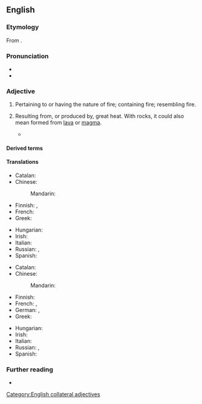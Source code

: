 ==English==

===Etymology===
From {{bor|en|la|igneus|t=fiery}}.

===Pronunciation===
* {{IPA|en|/ˈɪɡ.ni.əs/}}
* {{audio|en|LL-Q1860 (eng)-Vealhurl-igneous.wav|Audio (RP)}}

===Adjective===
{{en-adj|-}}

# Pertaining to or having the nature of fire; containing fire; resembling fire.
#: {{ux|en|The stone had an '''igneous''' appearance.}}
# {{lb|en|geology}} Resulting from, or produced by, great heat. With rocks, it could also mean formed from [[lava]] or [[magma]].
#: {{ux|en|Granite and basalt are '''igneous''' rocks.}}
#* {{RQ:Lyell Principles|volume=III|book=IV|page=385|passage=All formations, whether '''igneous''' or aqueous, which can be shown by any such proofs to be of a date posterior to the introduction of man, will be called ''Recent''.}}

====Derived terms====
{{col3|en|igneous rock|igneously|igneousness}}

====Translations====
{{trans-top|pertaining to, having the nature of fire}}
* Catalan: {{t+|ca|igni}}
* Chinese:
*: Mandarin: {{t|cmn|[[火成]][[的]]|tr=huǒchéng de|sc=Hani}}
* Finnish: {{t+|fi|tulinen}}, {{t+|fi|tuli|alt=tuli-}}
* French: {{t+|fr|igné}}
* Greek: {{t+|el|πυριγενής}}
{{trans-mid}}
* Hungarian: {{t+|hu|tüzes}}
* Irish: {{t|ga|adhantach}}
* Italian: {{t+|it|igneo}}
* Russian: {{t+|ru|о́гненный}}, {{t+|ru|огнево́й}}
* Spanish: {{t+|es|ígneo}}
{{trans-bottom}}

{{trans-top|resulting from, or produced by, the action of great heat}}
* Catalan: {{t+|ca|igni}}
* Chinese:
*: Mandarin: {{t|cmn|[[火成]][[的]]|tr=huǒchéng de|sc=Hani}}
* Finnish: {{t+|fi|tuliperäinen}}
* French: {{t+|fr|igné}}, {{t+|fr|magmatique}}
* German: {{t+|de|eruptiv}}, {{t+|de|vulkanisch}}
* Greek: {{t+|el|πύρινος}}
{{trans-mid}}
* Hungarian: {{t+|hu|vulkáni}}
* Irish: {{t|ga|bruthach}}
* Italian: {{t+|it|igneo}}
* Russian: {{t+|ru|пироге́нный}}, {{t|ru|вулкани́ческого происхожде́ния}}
* Spanish: {{t+|es|ígneo}}
{{trans-bottom}}

===Further reading===
* {{pedia|igneous rock}}

[[Category:English collateral adjectives]]